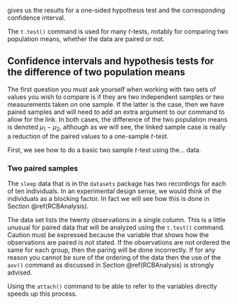 ﻿gives us the results for a one-sided hypothesis test and the
corresponding confidence interval.

The `t.test()` command is used for many *t*-tests, notably for
comparing two population means, whether the data are paired or
not.

## Confidence intervals and hypothesis tests for the difference of two population means

The first question you must ask yourself when working with two sets of
values you wish to compare is if they are two independent samples or two
measurements taken on one sample. If the latter is the case, then we
have paired samples and will need to add an extra argument to our
command to allow for the link. In both cases, the difference of the two
population means is denoted $\mu_1-\mu_2$, although as we will see,
the linked sample case is really a reduction of the paired values to a
one-sample *t*-test.

First, we see how to do a basic two sample *t*-test using the...
data.

### Two paired samples {#PairedSamplesTTest}

The `sleep` data that is in the `datasets` package has two recordings for each of ten individuals. In an experimental
design sense, we would think of the individuals as a blocking factor. In
fact we will see how this is done in Section \@ref(RCBAnalysis).

The data set lists the twenty observations in a single column. This is a
little unusual for paired data that will be analyzed using the `t.test()` command. Caution must be expressed because the
variable that shows how the observations are paired is not stated. If
the observations are not ordered the same for each group, then the
paring will be done incorrectly. If for any reason you cannot be sure of
the ordering of the data then the use of the `aov()` command as
discussed in Section \@ref(RCBAnalysis) is strongly advised.

Using the `attach()` command to be able to refer to the
variables directly speeds up this process. 

